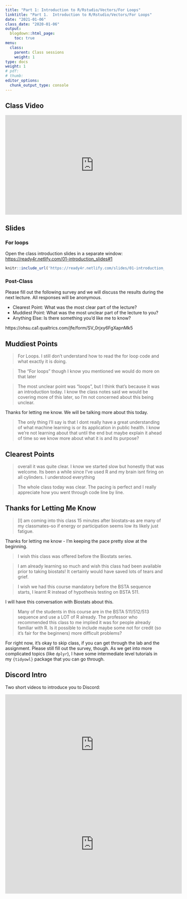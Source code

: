 ```yaml
---
title: "Part 1: Introduction to R/Rstudio/Vectors/For Loops"
linktitle: "Part 1.  Introduction to R/Rstudio/Vectors/For Loops"
date: "2021-01-06"
class_date: "2020-01-06"
output:
  blogdown::html_page:
    toc: true
menu:
  class:
    parent: Class sessions
    weight: 1
type: docs
weight: 1
# pdf: 
# thumb: 
editor_options: 
  chunk_output_type: console
---
```


## Class Video

<iframe width="560" height="315" src="https://www.youtube.com/embed/yCPcijCj15c" frameborder="0" allow="accelerometer; autoplay; clipboard-write; encrypted-media; gyroscope; picture-in-picture" allowfullscreen></iframe>

## Slides

### For loops

Open the class introduction slides in a separate window: <a href="https://ready4r.netlify.com/slides/01-introduction_slides#1" target="_blank">https://ready4r.netlify.com/01-introduction_slides#1</a>

```r
knitr::include_url('https://ready4r.netlify.com/slides/01-introduction_slides#1')
```

### Post-Class

Please fill out the following survey and we will discuss the results during the next lecture. All responses will be anonymous.

- Clearest Point: What was the most clear part of the lecture?
- Muddiest Point: What was the most unclear part of the lecture to you?
- Anything Else: Is there something you'd like me to know?

https://ohsu.ca1.qualtrics.com/jfe/form/SV_0rjxy6FgXapnMk5


## Muddiest Points 

> For Loops. I still don't understand how to read the for loop code and what exactly it is doing.

> The "For loops" though I know you mentioned we would do more on that later

> The most unclear point was "loops", but I think that's because it was an introduction today. I know the class notes said we would be covering more of this later, so I'm not concerned about this being unclear.

Thanks for letting me know. We will be talking more about this today.

> The only thing I'll say is that I dont really have a great understanding of what machine learning is or its application in public health. I know we're not learning about that until the end but maybe explain it ahead of time so we know more about what it is and its purpose?

## Clearest Points

> overall it was quite clear. I know we started slow but honestly that was welcome. Its been a while since I've used R and my brain isnt firing on all cylinders. I understood everything

> The whole class today was clear. The pacing is perfect and I really appreciate how you went through code line by line.

## Thanks for Letting Me Know

> [I] am coming into this class 15 minutes after biostats--as are many of my classmates--so if energy or participation seems low its likely just fatigue.

Thanks for letting me know - I'm keeping the pace pretty slow at the beginning.

> I wish this class was offered before the Biostats series.

> I am already learning so much and wish this class had been available prior to taking biostats! It certainly would have saved lots of tears and grief. 

> I wish we had this course mandatory before the BSTA sequence starts, I learnt R instead of hypothesis testing on BSTA 511. 

I will have this conversation with Biostats about this.

>  Many of the students in this course are in the BSTA 511/512/513 sequence and use a LOT of R already. The professor who recommended this class to me implied it was for people already familiar with R. Is it possible to include maybe some not for credit (so it's fair for the beginners) more difficult problems?

For right now, it's okay to skip class, if you can get through the lab and the assignment. Please still fill out the survey, though. As we get into more complicated topics (like `dplyr`), I have some intermediate level tutorials in my `{tidyowl}` package that you can go through.

## Discord Intro

Two short videos to introduce you to Discord:

<iframe width="560" height="315" src="https://www.youtube.com/embed/ek8JKPtYQ7w" frameborder="0" allow="accelerometer; autoplay; clipboard-write; encrypted-media; gyroscope; picture-in-picture" allowfullscreen></iframe>

<iframe width="560" height="315" src="https://www.youtube.com/embed/3fm_o8Qa0f0" frameborder="0" allow="accelerometer; autoplay; clipboard-write; encrypted-media; gyroscope; picture-in-picture" allowfullscreen></iframe>
